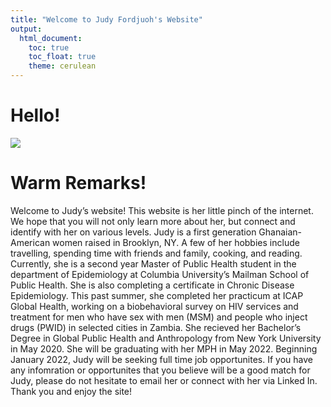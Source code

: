 ```yaml
---
title: "Welcome to Judy Fordjuoh's Website"
output: 
  html_document:
    toc: true
    toc_float: true
    theme: cerulean
---
```


# Hello! 

![](images/JF.png)

# Warm Remarks! 
Welcome to Judy's website! This website is her little pinch of the internet. We hope that you will not only learn more about her, but connect and identify with her on various levels. Judy is a first generation Ghanaian-American women raised in Brooklyn, NY. A few of her hobbies include travelling, spending time with friends and family, cooking, and reading. Currently, she is a second year Master of Public Health student in the department of Epidemiology at Columbia University's Mailman School of Public Health. She is also completing a certificate in Chronic Disease Epidemiology. This past summer, she completed her practicum at ICAP Global Health, working on a biobehavioral survey on HIV services and treatment for men who have sex with men (MSM) and people who inject drugs (PWID) in selected cities in Zambia. She recieved her Bachelor's Degree in Global Public Health and Anthropology from New York University in May 2020. She will be graduating with her MPH in May 2022. Beginning January 2022, Judy will be seeking full time job opportunites. If you have any infomration or opportunites that you believe will be a good match for Judy, please do not hesitate to email her or connect with her via Linked In. Thank you and enjoy the site!